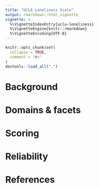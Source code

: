 ```yaml
---
title: "UCLA Loneliness Scale"
output: rmarkdown::html_vignette
vignette: >
  %\VignetteIndexEntry{ucla-loneliness}
  %\VignetteEngine{knitr::rmarkdown}
  %\VignetteEncoding{UTF-8}
---
```


```r
knitr::opts_chunk$set(
  collapse = TRUE,
  comment = "#>"
)
devtools::load_all(".")
```

# Background


# Domains & facets


# Scoring


# Reliability


# References
